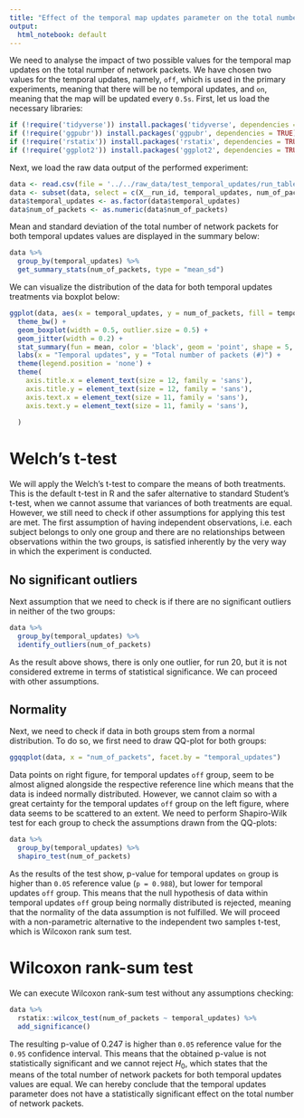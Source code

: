 ```yaml
---
title: "Effect of the temporal map updates parameter on the total number of network packets"
output:
  html_notebook: default
---
```


We need to analyse the impact of two possible values for the temporal map updates on the total number of network packets. We have chosen two values for the temporal updates, namely, `off`, which is used in the primary experiments, meaning that there will be no temporal updates, and `on`, meaning that the map will be updated every `0.5s`. First, let us load the necessary libraries:
```r
if (!require('tidyverse')) install.packages('tidyverse', dependencies = TRUE); library('tidyverse')
if (!require('ggpubr')) install.packages('ggpubr', dependencies = TRUE); library('ggpubr')
if (!require('rstatix')) install.packages('rstatix', dependencies = TRUE); library('rstatix')
if (!require('ggplot2')) install.packages('ggplot2', dependencies = TRUE); library('ggplot2')
```

Next, we load the raw data output of the performed experiment:
```r
data <- read.csv(file = '../../raw_data/test_temporal_updates/run_table.csv')
data <- subset(data, select = c(X__run_id, temporal_updates, num_of_packets))
data$temporal_updates <- as.factor(data$temporal_updates)
data$num_of_packets <- as.numeric(data$num_of_packets)
```

Mean and standard deviation of the total number of network packets for both temporal updates values are displayed in the summary below:
```r
data %>%
  group_by(temporal_updates) %>%
  get_summary_stats(num_of_packets, type = "mean_sd")
```

We can visualize the distribution of the data for both temporal updates treatments via boxplot below:
```r
ggplot(data, aes(x = temporal_updates, y = num_of_packets, fill = temporal_updates)) +
  theme_bw() + 
  geom_boxplot(width = 0.5, outlier.size = 0.5) + 
  geom_jitter(width = 0.2) +
  stat_summary(fun = mean, color = 'black', geom = 'point', shape = 5, size = 1.5) +
  labs(x = "Temporal updates", y = "Total number of packets (#)") +
  theme(legend.position = 'none') +
  theme(
    axis.title.x = element_text(size = 12, family = 'sans'),
    axis.title.y = element_text(size = 12, family = 'sans'),
    axis.text.x = element_text(size = 11, family = 'sans'),
    axis.text.y = element_text(size = 11, family = 'sans'),
    
  )
```

# Welch's t-test

We will apply the Welch's t-test to compare the means of both treatments. This is the default t-test in R and the safer alternative to standard Student's t-test, when we cannot assume that variances of both treatments are equal. However, we still need to check if other assumptions for applying this test are met. The first assumption of having independent observations, i.e. each subject belongs to only one group and there are no relationships between observations within the two groups, is satisfied inherently by the very way in which the experiment is conducted.

## No significant outliers

Next assumption that we need to check is if there are no significant outliers in neither of the two groups:
```r
data %>% 
  group_by(temporal_updates) %>%
  identify_outliers(num_of_packets)
```

As the result above shows, there is only one outlier, for run 20, but it is not considered extreme in terms of statistical significance. We can proceed with other assumptions.

## Normality

Next, we need to check if data in both groups stem from a normal distribution. To do so, we first need to draw QQ-plot for both groups:
```r
ggqqplot(data, x = "num_of_packets", facet.by = "temporal_updates")
```
Data points on right figure, for temporal updates `off` group, seem to be almost aligned alongside the respective reference line which means that the data is indeed normally distributed. However, we cannot claim so with a great certainty for the temporal updates `off` group on the left figure, where data seems to be scattered to an extent. We need to perform Shapiro-Wilk test for each group to check the assumptions drawn from the QQ-plots:
```r
data %>%
  group_by(temporal_updates) %>%
  shapiro_test(num_of_packets)
```
As the results of the test show, p-value for temporal updates `on` group is higher than `0.05` reference value (`p = 0.988`), but lower for temporal updates `off` group. This means that the null hypothesis of data within temporal updates `off` group being normally distributed is rejected, meaning that the normality of the data assumption is not fulfilled. We will proceed with a non-parametric alternative to the independent two samples t-test, which is Wilcoxon rank sum test.

# Wilcoxon rank-sum test

We can execute Wilcoxon rank-sum test without any assumptions checking:

```r
data %>%
  rstatix::wilcox_test(num_of_packets ~ temporal_updates) %>%
  add_significance()
```
The resulting p-value of $0.247$ is higher than `0.05` reference value for the `0.95` confidence interval. This means that the obtained p-value is not statistically significant and we cannot reject $H_0$, which states that the means of the total number of network packets for both temporal updates values are equal. We can hereby conclude that the temporal updates parameter does not have a statistically significant effect on the total number of network packets.


